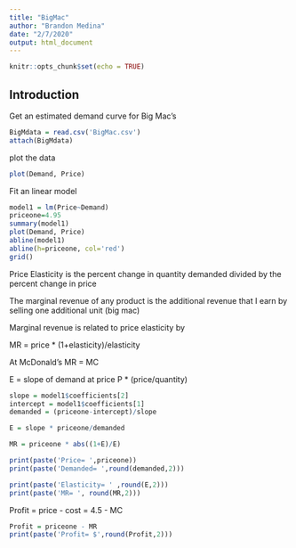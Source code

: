 ```yaml
---
title: "BigMac"
author: "Brandon Medina"
date: "2/7/2020"
output: html_document
---
```


```r
knitr::opts_chunk$set(echo = TRUE)
```

## Introduction 
Get an estimated demand curve for Big Mac's

```r
BigMdata = read.csv('BigMac.csv')
attach(BigMdata)
```

plot the data

```r
plot(Demand, Price)
```


Fit an linear model

```r
model1 = lm(Price~Demand)
priceone=4.95
summary(model1)
plot(Demand, Price)
abline(model1)
abline(h=priceone, col='red')
grid()
```


Price Elasticity is the percent change in quantity demanded divided by the percent change in price

The marginal revenue of any product is the additional revenue that I earn by selling one additional unit (big mac)

Marginal revenue is related to price elasticity by 

MR = price * (1+elasticity)/elasticity

At McDonald's MR = MC

E = slope of demand at price P * (price/quantity)

```r
slope = model1$coefficients[2]
intercept = model1$coefficients[1]
demanded = (priceone-intercept)/slope

E = slope * priceone/demanded

MR = priceone * abs((1+E)/E)

print(paste('Price= ',priceone))
print(paste('Demanded= ',round(demanded,2)))

print(paste('Elasticity= ' ,round(E,2)))
print(paste('MR= ', round(MR,2)))
```

Profit = price - cost = 4.5 - MC

```r
Profit = priceone - MR
print(paste('Profit= $',round(Profit,2)))
```

























